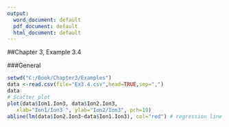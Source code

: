 ---
output:
  word_document: default
  pdf_document: default
  html_document: default
---

##Chapter 3, Example 3.4


###General
```{r, echo = TRUE}
setwd("C:/Book/Chapter3/Examples")
data <-read.csv(file="Ex3.4.csv",head=TRUE,sep=",")
data
# Scatter plot
plot(data$Ion1.Ion3, data$Ion2.Ion3, 
   xlab="Ion1/Ion3 ", ylab="Ion2/Ion3", pch=19)
abline(lm(data$Ion2.Ion3~data$Ion1.Ion3), col="red") # regression line (y~x)
```

